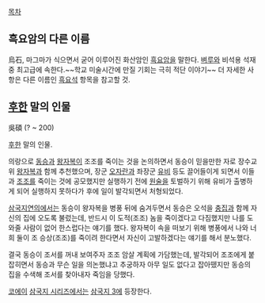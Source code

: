 [[목차]]

== 흑요암의 다른 이름 ==
烏石, 마그마가 식으면서 굳어 이루어진 화산암인 [[흑요석|흑요암]]을 말한다. [[벼루]]와 비석용 석재중 최고급에 속한다.~~학교 미술시간에 만질 기회는 극히 적단 이야기~~ 더 자세한 사항은 다른 이름인 [[흑요석]] 항목을 참고할 것.
== [[후한]] 말의 인물 ==
吳碩
(? ~ 200)

[[후한]] 말의 인물.

의랑으로 [[동승]]과 [[왕자복]]이 조조를 죽이는 것을 논의하면서 동승이 믿을만한 자로 장수교위 [[왕자복]]과 함께 추천했으며, 장군 [[오자란]]과 좌장군 [[유비]] 등도 끌어들이게 되면서 이들과 [[조조]]를 죽이는 것에 공모했지만 실행하기 전에 [[원술]]을 토벌하기 위해 유비가 출병하게 되어 실행하지 못하다가 후에 일이 발각되면서 처형되었다.

[[삼국지연의]]에서는 동승이 왕자복을 병풍 뒤에 숨겨두면서 동승은 오석을 [[충집]]과 함께 자신의 집에 오도록 불렀는데, 반드시 이 도적(조조) 놈을 죽이겠다고 다짐했지만 나를 도와줄 사람이 없어 한스럽다는 얘기를 했다. 왕자복이 속을 떠보기 위해 병풍에서 나와 너희 둘이 조 승상(조조)를 죽이려 한다면서 자신이 고발하겠다는 얘기를 해서 분노했다.

결국 동승이 조서를 꺼내 보여주자 조조 암살 계획에 가담했는데, 발각되어 조조에게 붙잡히면서 동승과 무슨 일을 의논했냐고 추궁하자 아무 일도 없다고 잡아뗐지만 동승의 집을 수색해 조서를 찾아내자 죽임을 당했다.

[[코에이]] [[삼국지 시리즈]]에서는 [[삼국지 3]]에 등장한다.
